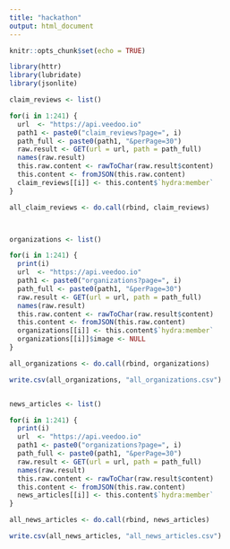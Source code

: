 ```yaml
---
title: "hackathon"
output: html_document
---
```


```r
knitr::opts_chunk$set(echo = TRUE)
```

```r
library(httr)
library(lubridate)
library(jsonlite)

claim_reviews <- list()

for(i in 1:241) {
  url  <- "https://api.veedoo.io"
  path1 <- paste0("claim_reviews?page=", i)
  path_full <- paste0(path1, "&perPage=30")
  raw.result <- GET(url = url, path = path_full)
  names(raw.result)
  this.raw.content <- rawToChar(raw.result$content)
  this.content <- fromJSON(this.raw.content)
  claim_reviews[[i]] <- this.content$`hydra:member`
}

all_claim_reviews <- do.call(rbind, claim_reviews)



organizations <- list()

for(i in 1:241) {
  print(i)
  url  <- "https://api.veedoo.io"
  path1 <- paste0("organizations?page=", i)
  path_full <- paste0(path1, "&perPage=30")
  raw.result <- GET(url = url, path = path_full)
  names(raw.result)
  this.raw.content <- rawToChar(raw.result$content)
  this.content <- fromJSON(this.raw.content)
  organizations[[i]] <- this.content$`hydra:member`
  organizations[[i]]$image <- NULL
}

all_organizations <- do.call(rbind, organizations)

write.csv(all_organizations, "all_organizations.csv")


news_articles <- list()

for(i in 1:241) {
  print(i)
  url  <- "https://api.veedoo.io"
  path1 <- paste0("organizations?page=", i)
  path_full <- paste0(path1, "&perPage=30")
  raw.result <- GET(url = url, path = path_full)
  names(raw.result)
  this.raw.content <- rawToChar(raw.result$content)
  this.content <- fromJSON(this.raw.content)
  news_articles[[i]] <- this.content$`hydra:member`
}

all_news_articles <- do.call(rbind, news_articles)

write.csv(all_news_articles, "all_news_articles.csv")
```

